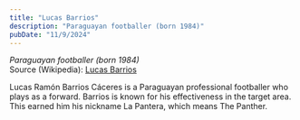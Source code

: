 ```yaml
---
title: "Lucas Barrios"
description: "Paraguayan footballer (born 1984)"
pubDate: "11/9/2024"
---
```


*Paraguayan footballer (born 1984)*  
Source (Wikipedia): [Lucas Barrios][1]

Lucas Ramón Barrios Cáceres is a Paraguayan professional footballer who plays as a forward. Barrios is known for his effectiveness in the target area. This earned him his nickname La Pantera, which means The Panther.

[1]: https://en.wikipedia.org/wiki/Lucas_Barrios
